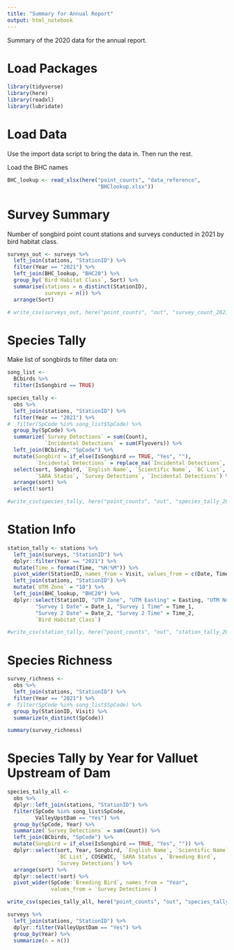 ```yaml
---
title: "Summary for Annual Report"
output: html_notebook
---
```


Summary of the 2020 data for the annual report.

# Load Packages

```r
library(tidyverse)
library(here)
library(readxl)
library(lubridate)
```

# Load Data
Use the import data script to bring the data in. 
Then run the rest.


Load the BHC names
```r
BHC_lookup <- read_xlsx(here("point_counts", "data_reference", 
                             "BHClookup.xlsx"))
```


# Survey Summary

Number of songbird point count stations and surveys conducted in 2021 by bird habitat class.
```r
surveys_out <- surveys %>% 
  left_join(stations, "StationID") %>%
  filter(Year == "2021") %>% 
  left_join(BHC_lookup, "BHC20") %>% 
  group_by(`Bird Habitat Class`, Sort) %>% 
  summarise(stations = n_distinct(StationID),
            surveys = n()) %>% 
  arrange(Sort)

# write_csv(surveys_out, here("point_counts", "out", "survey_count_2021.csv"))

```

# Species Tally

Make list of songbirds to filter data on:

```r
song_list <- 
  BCbirds %>%
  filter(IsSongbird == TRUE)
```


```r
species_tally <- 
  obs %>% 
  left_join(stations, "StationID") %>% 
  filter(Year == "2021") %>% 
#  filter(SpCode %in% song_list$SpCode) %>% 
  group_by(SpCode) %>% 
  summarize(`Survey Detections` = sum(Count),
            `Incidental Detections` = sum(Flyovers)) %>% 
  left_join(BCbirds, "SpCode") %>% 
  mutate(Songbird = if_else(IsSongbird == TRUE, "Yes", ""),
         `Incidental Detections` = replace_na(`Incidental Detections`, 0)) %>% 
  select(sort, Songbird, `English Name`, `Scientific Name`, `BC List`, COSEWIC, 
         `SARA Status`, `Survey Detections`, `Incidental Detections`) %>% 
  arrange(sort) %>% 
  select(!sort)

#write_csv(species_tally, here("point_counts", "out", "species_tally_2021.csv"))
```

# Station Info
```r
station_tally <- stations %>% 
  left_join(surveys, "StationID") %>% 
  dplyr::filter(Year == "2021") %>% 
  mutate(Time = format(Time, "%H:%M")) %>% 
  pivot_wider(StationID, names_from = Visit, values_from = c(Date, Time)) %>% 
  left_join(stations, "StationID") %>% 
  mutate(`UTM Zone` = "10") %>% 
  left_join(BHC_lookup, "BHC20") %>% 
  dplyr::select(StationID, "UTM Zone", "UTM Easting" = Easting, "UTM Northing" = Northing,
         "Survey 1 Date" = Date_1, "Survey 1 Time" = Time_1, 
         "Survey 2 Date" = Date_2, "Survey 2 Time" = Time_2,
         `Bird Habitat Class`)

#write_csv(station_tally, here("point_counts", "out", "station_tally_2021.csv"))
```

# Species Richness
```r
survey_richness <- 
  obs %>% 
  left_join(stations, "StationID") %>% 
  filter(Year == "2021") %>% 
#  filter(SpCode %in% song_list$SpCode) %>% 
  group_by(StationID, Visit) %>% 
  summarize(n_distinct(SpCode))

summary(survey_richness)
```
# Species Tally by Year for Valluet Upstream of Dam
```r
species_tally_all <- 
  obs %>% 
  dplyr::left_join(stations, "StationID") %>% 
  filter(SpCode %in% song_list$SpCode,
         ValleyUpstDam == "Yes") %>% 
  group_by(SpCode, Year) %>% 
  summarize(`Survey Detections` = sum(Count)) %>% 
  left_join(BCbirds, "SpCode") %>% 
  mutate(Songbird = if_else(IsSongbird == TRUE, "Yes", "")) %>% 
  dplyr::select(sort, Year, Songbird, `English Name`, `Scientific Name`, 
                `BC List`, COSEWIC, `SARA Status`, `Breeding Bird`, 
                `Survey Detections`) %>% 
  arrange(sort) %>% 
  dplyr::select(!sort) %>% 
  pivot_wider(SpCode:`Breeding Bird`, names_from = "Year", 
              values_from = `Survey Detections`)

write_csv(species_tally_all, here("point_counts", "out", "species_tally_all.csv"))
```

```r
surveys %>% 
  left_join(stations, "StationID") %>% 
  dplyr::filter(ValleyUpstDam == "Yes") %>% 
  group_by(Year) %>% 
  summarize(n = n())

```


